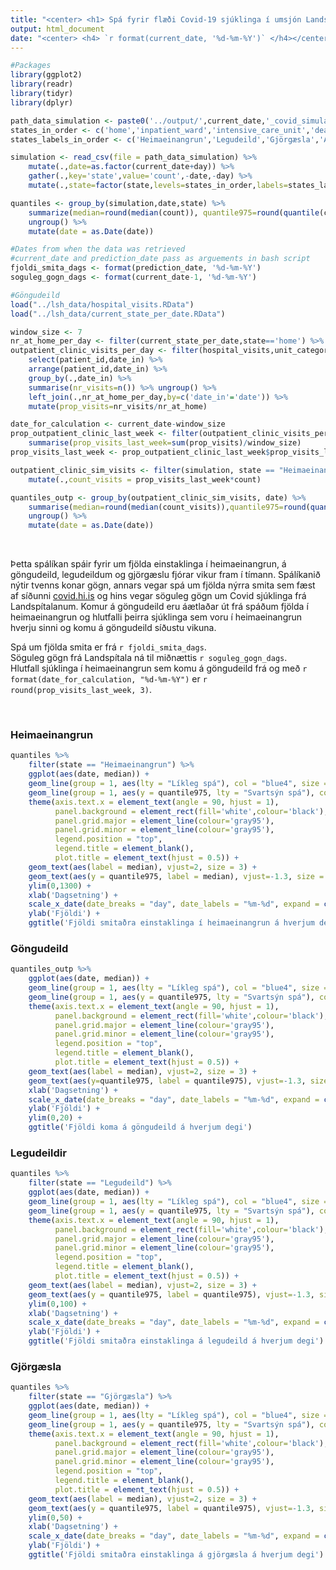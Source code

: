 ```yaml
---
title: "<center> <h1> Spá fyrir flæði Covid-19 sjúklinga í umsjón Landspítala </h1></center>"
output: html_document
date: "<center> <h4> `r format(current_date, '%d-%m-%Y')` </h4></center>"
---
```


```r
#Packages
library(ggplot2)
library(readr)
library(tidyr)
library(dplyr)
```

```r
path_data_simulation <- paste0('../output/',current_date,'_covid_simulation.csv')
states_in_order <- c('home','inpatient_ward','intensive_care_unit','death','recovered')
states_labels_in_order <- c('Heimaeinangrun','Legudeild','Gjörgæsla','Andlát','Batnað')

simulation <- read_csv(file = path_data_simulation) %>%
    mutate(.,date=as.factor(current_date+day)) %>%
    gather(.,key='state',value='count',-date,-day) %>%
    mutate(.,state=factor(state,levels=states_in_order,labels=states_labels_in_order))

quantiles <- group_by(simulation,date,state) %>% 
    summarize(median=round(median(count)), quantile975=round(quantile(count,probs=0.975))) %>%
    ungroup() %>%
    mutate(date = as.Date(date))

#Dates from when the data was retrieved
#current_date and prediction_date pass as arguements in bash script
fjoldi_smita_dags <- format(prediction_date, '%d-%m-%Y')
soguleg_gogn_dags <- format(current_date-1, '%d-%m-%Y')
```

```r
#Göngudeild
load("../lsh_data/hospital_visits.RData")
load("../lsh_data/current_state_per_date.RData")

window_size <- 7
nr_at_home_per_day <- filter(current_state_per_date,state=='home') %>% rename(nr_at_home=count)
outpatient_clinic_visits_per_day <- filter(hospital_visits,unit_category_all=='outpatient_clinic') %>%
    select(patient_id,date_in) %>%
    arrange(patient_id,date_in) %>%
    group_by(.,date_in) %>%
    summarise(nr_visits=n()) %>% ungroup() %>%
    left_join(.,nr_at_home_per_day,by=c('date_in'='date')) %>%
    mutate(prop_visits=nr_visits/nr_at_home)

date_for_calculation <- current_date-window_size
prop_outpatient_clinic_last_week <- filter(outpatient_clinic_visits_per_day, date_in >= date_for_calculation) %>%
    summarise(prop_visits_last_week=sum(prop_visits)/window_size)
prop_visits_last_week <- prop_outpatient_clinic_last_week$prop_visits_last_week

outpatient_clinic_sim_visits <- filter(simulation, state == "Heimaeinangrun") %>%
    mutate(.,count_visits = prop_visits_last_week*count)

quantiles_outp <- group_by(outpatient_clinic_sim_visits, date) %>% 
    summarise(median=round(median(count_visits)),quantile975=round(quantile(count_visits,probs=0.975))) %>%
    ungroup() %>%
    mutate(date = as.Date(date))
```


$~$

Þetta spálíkan spáir fyrir um fjölda einstaklinga í heimaeinangrun, á göngudeild, legudeildum og gjörgæslu fjórar vikur fram í tímann. Spálíkanið nýtir tvenns konar gögn, annars vegar spá um fjölda nýrra smita sem fæst af síðunni [covid.hi.is](https://www.covid.hi.is) og hins vegar söguleg gögn um Covid sjúklinga frá Landspítalanum.
Komur á göngudeild eru áætlaðar út frá spáðum fjölda í heimaeinangrun og hlutfalli þeirra sjúklinga sem voru í heimaeinangrun hverju sinni og komu á göngudeild síðustu vikuna.

Spá um fjölda smita er frá `r fjoldi_smita_dags`.<br />
Söguleg gögn frá Landspítala ná til miðnættis `r soguleg_gogn_dags`.<br />
Hlutfall sjúklinga í heimaeinangrun sem komu á göngudeild frá og með `r format(date_for_calculation, "%d-%m-%Y")` er `r round(prop_visits_last_week, 3)`.

$~$

### Heimaeinangrun

```r
quantiles %>%
    filter(state == "Heimaeinangrun") %>%
    ggplot(aes(date, median)) +
    geom_line(group = 1, aes(lty = "Líkleg spá"), col = "blue4", size = 1.1) +
    geom_line(group = 1, aes(y = quantile975, lty = "Svartsýn spá"), col = "blue4", size = 1.1) +
    theme(axis.text.x = element_text(angle = 90, hjust = 1),
          panel.background = element_rect(fill='white',colour='black'),
          panel.grid.major = element_line(colour='gray95'),
          panel.grid.minor = element_line(colour='gray95'),
          legend.position = "top",
          legend.title = element_blank(),
          plot.title = element_text(hjust = 0.5)) +
    geom_text(aes(label = median), vjust=2, size = 3) +
    geom_text(aes(y = quantile975, label = median), vjust=-1.3, size = 3) +
    ylim(0,1300) +
    xlab('Dagsetning') + 
    scale_x_date(date_breaks = "day", date_labels = "%m-%d", expand = c(0,0.5)) +
    ylab('Fjöldi') +
    ggtitle('Fjöldi smitaðra einstaklinga í heimaeinangrun á hverjum degi')
```

### Göngudeild

```r
quantiles_outp %>%
    ggplot(aes(date, median)) +
    geom_line(group = 1, aes(lty = "Líkleg spá"), col = "blue4", size = 1.1) +
    geom_line(group = 1, aes(y = quantile975, lty = "Svartsýn spá"), col = "blue4", size = 1.1) +
    theme(axis.text.x = element_text(angle = 90, hjust = 1),
          panel.background = element_rect(fill='white',colour='black'),
          panel.grid.major = element_line(colour='gray95'),
          panel.grid.minor = element_line(colour='gray95'),
          legend.position = "top",
          legend.title = element_blank(),
          plot.title = element_text(hjust = 0.5)) +
    geom_text(aes(label = median), vjust=2, size = 3) +
    geom_text(aes(y=quantile975, label = quantile975), vjust=-1.3, size = 3) +
    xlab('Dagsetning') + 
    scale_x_date(date_breaks = "day", date_labels = "%m-%d", expand = c(0,0.5)) +
    ylab('Fjöldi') +
    ylim(0,20) +
    ggtitle('Fjöldi koma á göngudeild á hverjum degi')
```


### Legudeildir

```r
quantiles %>%
    filter(state == "Legudeild") %>%
    ggplot(aes(date, median)) +
    geom_line(group = 1, aes(lty = "Líkleg spá"), col = "blue4", size = 1.1) +
    geom_line(group = 1, aes(y = quantile975, lty = "Svartsýn spá"), col = "blue4", size = 1.1) +
    theme(axis.text.x = element_text(angle = 90, hjust = 1),
          panel.background = element_rect(fill='white',colour='black'),
          panel.grid.major = element_line(colour='gray95'),
          panel.grid.minor = element_line(colour='gray95'),
          legend.position = "top",
          legend.title = element_blank(),
          plot.title = element_text(hjust = 0.5)) +
    geom_text(aes(label = median), vjust=2, size = 3) +
    geom_text(aes(y = quantile975, label = quantile975), vjust=-1.3, size = 3) +
    ylim(0,100) +
    xlab('Dagsetning') + 
    scale_x_date(date_breaks = "day", date_labels = "%m-%d", expand = c(0,0.5)) +
    ylab('Fjöldi') +
    ggtitle('Fjöldi smitaðra einstaklinga á legudeild á hverjum degi')
```

### Gjörgæsla

```r
quantiles %>%
    filter(state == "Gjörgæsla") %>%
    ggplot(aes(date, median)) +
    geom_line(group = 1, aes(lty = "Líkleg spá"), col = "blue4", size = 1.1) +
    geom_line(group = 1, aes(y = quantile975, lty = "Svartsýn spá"), col = "blue4", size = 1.1) +
    theme(axis.text.x = element_text(angle = 90, hjust = 1),
          panel.background = element_rect(fill='white',colour='black'),
          panel.grid.major = element_line(colour='gray95'),
          panel.grid.minor = element_line(colour='gray95'),
          legend.position = "top",
          legend.title = element_blank(),
          plot.title = element_text(hjust = 0.5)) +
    geom_text(aes(label = median), vjust=2, size = 3) +
    geom_text(aes(y = quantile975, label = quantile975), vjust=-1.3, size = 3) +
    ylim(0,50) +
    xlab('Dagsetning') + 
    scale_x_date(date_breaks = "day", date_labels = "%m-%d", expand = c(0,0.5)) +
    ylab('Fjöldi') +
    ggtitle('Fjöldi smitaðra einstaklinga á gjörgæsla á hverjum degi')
```

$~$
